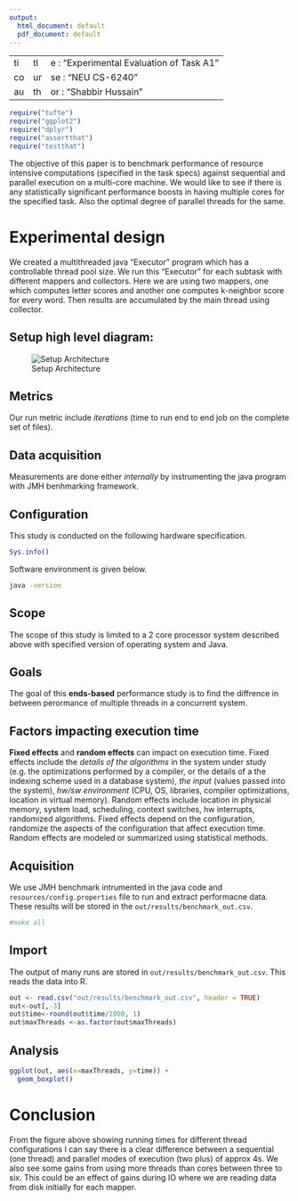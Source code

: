```yaml
---
output:
  html_document: default
  pdf_document: default
---
```

- - -
title : "Experimental Evaluation of Task A1"
course : "NEU CS-6240"
author : "Shabbir Hussain"
- - -
```r
require("tufte")
require("ggplot2")
require("dplyr")
require("assertthat")
require("testthat")
```

The objective of this paper is to benchmark performance of resource intensive computations (specified in the task specs) against sequential and parallel execution on a multi-core machine. We would like to see if there is any statistically significant performance boosts in having multiple cores for the specified task. Also the optimal degree of parallel threads for the same.

# Experimental design

We created a multithreaded java “Executor” program which has a controllable thread pool size. We run this “Executor” for each subtask with different mappers and collectors. Here we are using two mappers, one which computes letter scores and another one computes k-neighbor score for every word. Then results are accumulated by the main thread using collector.

## Setup high level diagram:
![Setup Architecture](resources/non_packaged/images/CS-6240_Task_A0_Benchmark_Report.png)

## Metrics

Our run metric include *iterations* (time to run end to end job on the complete set of files).

## Data acquisition

Measurements are done either *internally* by instrumenting the java program with JMH benhmarking framework.

## Configuration

This study is conducted on the following hardware specification.
```r
Sys.info()
```

Software environment is given below.
```sh
java -version
```

## Scope

The scope of this study is limited to a 2 core processor system described above with specified version of operating system and Java.

## Goals

The goal of this **ends-based** performance study is to find the diffrence in between perormance of multiple threads in a concurrent system.

## Factors impacting execution time

**Fixed effects** and **random effects** can impact on execution time.
Fixed effects include the *details of the algorithms* in the system under study (e.g. the optimizations performed by a compiler, or the details of a the indexing scheme used in a database system), *the input* (values passed into the system), *hw/sw environment* (CPU, OS, libraries, compiler optimizations, location in virtual memory).
Random effects include location in physical memory, system load, scheduling, context switches, hw interrupts, randomized algorithms.
Fixed effects depend on the configuration, randomize the aspects of the configuration that affect execution time.
Random effects are modeled or summarized using statistical methods.

## Acquisition

We use JMH benchmark intrumented in the java code and `resources/config.properties` file to run and extract performacne data. These results will be stored in the `out/results/benchmark_out.csv`.

```sh
#make all
```

## Import

The output of many runs are stored in `out/results/benchmark_out.csv`. This reads the data into R.

```r
out <- read.csv("out/results/benchmark_out.csv", header = TRUE)
out<-out[,-3]
out$time<-round(out$time/1000, 1)
out$maxThreads <-as.factor(out$maxThreads)
```

## Analysis

```r
ggplot(out, aes(x=maxThreads, y=time)) + 
  geom_boxplot()
```

# Conclusion

From the figure above showing running times for different thread configurations I can say there is a clear difference between a sequential (one thread) and parallel modes of execution (two plus) of approx 4s. We also see some gains from using more threads than cores between three to six. This could be an effect of gains during IO where we are reading data from disk initially for each mapper.
